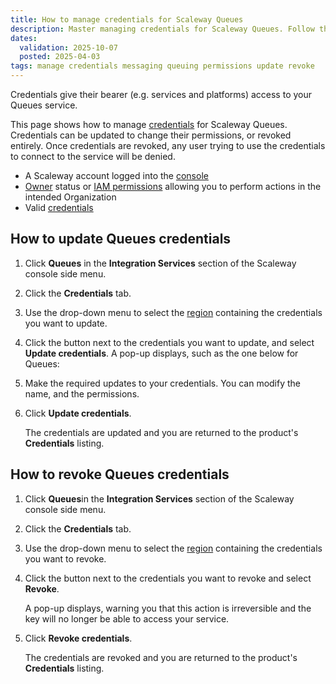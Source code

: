 ```yaml
---
title: How to manage credentials for Scaleway Queues
description: Master managing credentials for Scaleway Queues. Follow this guide to securely update, rotate, and control access to your messaging services.
dates:
  validation: 2025-10-07
  posted: 2025-04-03
tags: manage credentials messaging queuing permissions update revoke 
---
```




Credentials give their bearer (e.g. services and platforms) access to your Queues service. 

This page shows how to manage [credentials](/queues/concepts/#credentials) for Scaleway Queues. Credentials can be updated to change their permissions, or revoked entirely. Once credentials are revoked, any user trying to use the credentials to connect to the service will be denied.

<Requirements />

- A Scaleway account logged into the [console](https://console.scaleway.com)
- [Owner](/iam/concepts/#owner) status or [IAM permissions](/iam/concepts/#permission) allowing you to perform actions in the intended Organization
- Valid [credentials](/queues/how-to/create-credentials/)

## How to update Queues credentials

1. Click **Queues** in the **Integration Services** section of the Scaleway console side menu.

2. Click the **Credentials** tab.

3. Use the drop-down menu to select the [region](/queues/concepts/#region) containing the credentials you want to update.

4. Click the <Icon name="more" /> button next to the credentials you want to update, and select **Update credentials**. A pop-up displays, such as the one below for Queues:

    <Lightbox image={image} alt="In the Scaleway console, the Update Credentials screen displays. Users can change the name of the credentials, or tick/untick the write, read and manage permissions." />

5. Make the required updates to your credentials. You can modify the name, and the permissions.

6. Click **Update credentials**.

    The credentials are updated and you are returned to the product's **Credentials** listing.

## How to revoke Queues credentials

1. Click **Queues**in the **Integration Services** section of the Scaleway console side menu.

2. Click the **Credentials** tab.

3. Use the drop-down menu to select the [region](/queues/concepts/#region) containing the credentials you want to revoke.

4. Click the <Icon name="more" /> button next to the credentials you want to revoke and select **Revoke**.

    A pop-up displays, warning you that this action is irreversible and the key will no longer be able to access your service.

5. Click **Revoke credentials**.

    The credentials are revoked and you are returned to the product's **Credentials** listing.